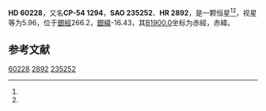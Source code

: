 {{Starbox begin
| name = HD 60228
}}
{{Starbox observe
| epoch = [[J2000.0|J2000.0]]
| constell = {{星座名待查}}<ref name=SIMBAD>{{cite web
 | url=http://simbad.u-strasbg.fr/simbad/sim-id?Ident=HR+2892
 | title =Pulsating variable Star
 | publisher=Centre de Données astronomiques de Strasbourg
 | work=SIMBAD
 | accessdate=2012-07-13}}</ref><ref name=DATA>{{cite web
 | url=http://vizier.u-strasbg.fr/viz-bin/VizieR-5?-out.add=.&-source=5050&-corr=PK=HR&-out.max=9999&HR=2892
 | title=VizieR Detailed Page
 | accessdate=2012-07-13
 | archive-date=2019-02-16
 | archive-url=https://web.archive.org/web/20190216114824/http://vizier.u-strasbg.fr/viz-bin/VizieR-5?-out.add=.&-source=5050&-corr=PK=HR&-out.max=9999&HR=2892
 | dead-url=no
 }}</ref>
| 星官 = 
| ra = {{RA|7|30|30.9}}<ref name=SIMBAD /><ref name=DATA />
| dec = {{DEC|-54|23|58}}<ref name=SIMBAD /><ref name=DATA />
| appmag_v = 5.96<ref name=SIMBAD /><ref name=DATA />
}}
{{Starbox character
| class = M1III<ref name=SIMBAD /><ref name=DATA />
| b-v = 1.56<ref name=SIMBAD /><ref name=DATA />
| u-b = 1.96<ref name=SIMBAD /><ref name=DATA />
| r-i = <ref name=SIMBAD /><ref name=DATA />
| variable = 
}}
{{Starbox astrometry
| radial_v = 1.96
| prop_mo_ra = 49
| parallax = 
| p_error = 
}}
{{Starbox catalog
| names =CP-54 1294，[[SAO星表|SAO]] 235252，[[HD星表|HD]] 60228，[[HR星表|HR]] 2892}}
{{Starbox reference |Simbad=HR+2892}}
{{Starbox end}}

'''HD 60228'''，又名'''CP-54 1294'''，'''SAO 235252'''、'''HR 2892'''，是一颗恒星<ref name=SIMBAD /><ref name=DATA />，视星等为5.96，位于[[銀道座標系|銀經]]266.2，[[銀道座標系|銀緯]]-16.43，其[[B1900.0|B1900.0]]坐标为赤經{{RA|7|28|15.4}}，赤緯{{DEC|-54|-16.43|18}}。

== 参考文献 ==
{{reflist}}

{{star-stub}}

[[Category:HD和HDE天體|60228]]
[[Category:HR天體|2892]]
[[Category:SAO天體|235252]]